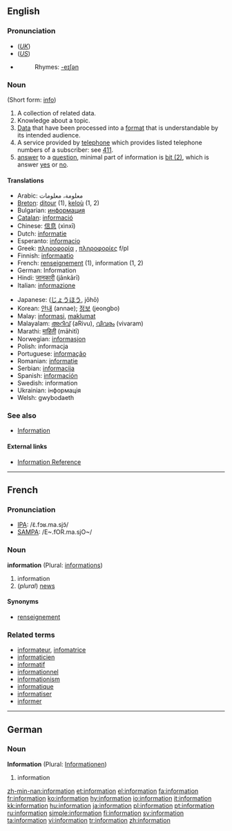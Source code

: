 ==English==

{{rank|force|character|taking|466|information|seem|book|story}}

===Pronunciation===
*(''[[Received Pronunciation|UK]]'') {{IPA|/ˌɪnfəˈmeɪʃən/}}
*(''[[General American|US]]'') {{IPA|/ˌɪnfəɹˈmeɪʃən/}}
*{{audio|en-us-information.ogg|Audio (US)}}
*:Rhymes: [[Rhymes:English:-eɪʃǝn|-eɪʃǝn]]

===Noun===
{{en-noun|-}} (Short form: [[info]])

# A collection of related data.
# Knowledge about a topic.
# [[Data]] that have been processed into a [[format]] that is understandable by its intended audience.
# A service provided by [[telephone]] which provides listed telephone numbers of a subscriber: see [[411]].
# [[answer]] to a [[question]], minimal part of information is [[Bit#bit_.282.29|bit (2)]], which is answer [[yes]] or [[no]].

====Translations====
{{top}}
*Arabic: معلومة، معلومات
*[[Breton]]: [[ditour]] {{m}} (1), [[keloù]] {{m}} (1, 2)
*Bulgarian: [[информация]] {{f}}
*[[Catalan]]: [[informació]] {{f}}
*Chinese: [[信息]] (xìnxī)
*Dutch: [[informatie]] {{f}}
*Esperanto: [[informacio]]
*Greek: [[πληροφορία]] {{f}}, [[πληροφορίες]] f/pl
*Finnish: [[informaatio]]
*French: [[renseignement]] {{m}} (1), information {{f}} (1, 2)
*German: Information {{f}}
*Hindi: [[जानकारी]] (jānkārī)
*Italian: [[informazione]]
{{mid}}
*Japanese: {{JAchar|[[情報]]}} ([[じょうほう]], jōhō)
*Korean: [[안내]] (annae); [[정보]] (jeongbo)
*Malay: [[informasi]], [[maklumat]]
*Malayalam: [[അറിവ്]] (aRivu), [[വിവരം]] (vivaram)
*Marathi: [[माहिती]] (māhitī)
*Norwegian: [[informasjon]]
*Polish: informacja {{f}}
*Portuguese: [[informação]] {{f}}
*Romanian: [[informaţie]] {{f}}
*Serbian: [[informacija]] {{f}}
*Spanish: [[información]] {{f}}
*Swedish: information {{c}}
*Ukrainian: інформація {{f}}
*Welsh: gwybodaeth {{f}}
{{bottom}}

===See also===
*[[Information]]

====External links====
{{rfc-level|External links at L4+ not in L3 POS section}}
*[http://www.referencenter.com Information Reference]

----

==French==

===Pronunciation===
*[[w:IPA|IPA]]: /ɛ̃.fɔʁ.ma.sjɔ̃/
*[[w:SAMPA|SAMPA]]: /E~.fOR.ma.sjO~/

===Noun===
'''information''' {{f}} (Plural: [[informations]])

# information
# (''plural'') [[news]]

====Synonyms====
*[[renseignement]]

===Related terms===
*[[informateur]], [[infomatrice]]
*[[informaticien]]
*[[informatif]]
*[[informationnel]]
*[[informationism]]
*[[informatique]]
*[[informatiser]]
*[[informer]]

----

==German==

===Noun===
'''Information''' {{f}} (Plural: [[Informationen]])

# information

[[zh-min-nan:information]]
[[et:information]]
[[el:information]]
[[fa:information]]
[[fr:information]]
[[ko:information]]
[[hy:information]]
[[io:information]]
[[it:information]]
[[kk:information]]
[[hu:information]]
[[ja:information]]
[[pl:information]]
[[pt:information]]
[[ru:information]]
[[simple:information]]
[[fi:information]]
[[sv:information]]
[[ta:information]]
[[vi:information]]
[[tr:information]]
[[zh:information]]
